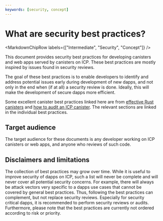 ```yaml
---
keywords: [security, concept]
---
```



# What are security best practices?

<MarkdownChipRow labels={["Intermediate", "Security", "Concept"]} />

This document provides security best practices for developing canisters and web apps served by canisters on ICP. These best practices are mostly inspired by issues found in security reviews.

The goal of these best practices is to enable developers to identify and address potential issues early during development of new dapps, and not only in the end when (if at all) a security review is done. Ideally, this will make the development of secure dapps more efficient.

Some excellent canister best practices linked here are from [effective Rust canisters](https://mmapped.blog/posts/01-effective-rust-canisters.html) and [how to audit an ICP canister](https://www.joachim-breitner.de/blog/788-How_to_audit_an_Internet_Computer_canister). The relevant sections are linked in the individual best practices.

## Target audience

The target audience for these documents is any developer working on ICP canisters or web apps, and anyone who reviews of such code.

## Disclaimers and limitations

The collection of best practices may grow over time. While it is useful to improve security of dapps on ICP, such a list will never be complete and will never cover all potential security concerns. For example, there will always be attack vectors very specific to a dapps use cases that cannot be covered by general best practices. Thus, following the best practices can complement, but not replace security reviews. Especially for security critical dapps, it is recommended to perform security reviews or audits. Furthermore, please note that the best practices are currently not ordered according to risk or priority.